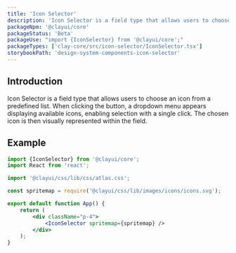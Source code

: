 ```yaml
---
title: 'Icon Selector'
description: 'Icon Selector is a field type that allows users to choose an icon from a predefined list'
packageNpm: '@clayui/core'
packageStatus: 'Beta'
packageUse: "import {IconSelector} from '@clayui/core';"
packageTypes: ['clay-core/src/icon-selector/IconSelector.tsx']
storybookPath: 'design-system-components-icon-selector'
---
```


## Introduction

Icon Selector is a field type that allows users to choose an icon from a predefined list. When clicking the button, a dropdown menu appears displaying available icons, enabling selection with a single click. The chosen icon is then visually represented within the field.

## Example

```jsx preview
import {IconSelector} from '@clayui/core';
import React from 'react';

import '@clayui/css/lib/css/atlas.css';

const spritemap = require('@clayui/css/lib/images/icons/icons.svg');

export default function App() {
	return (
		<div className="p-4">
			<IconSelector spritemap={spritemap} />
		</div>
	);
}
```
